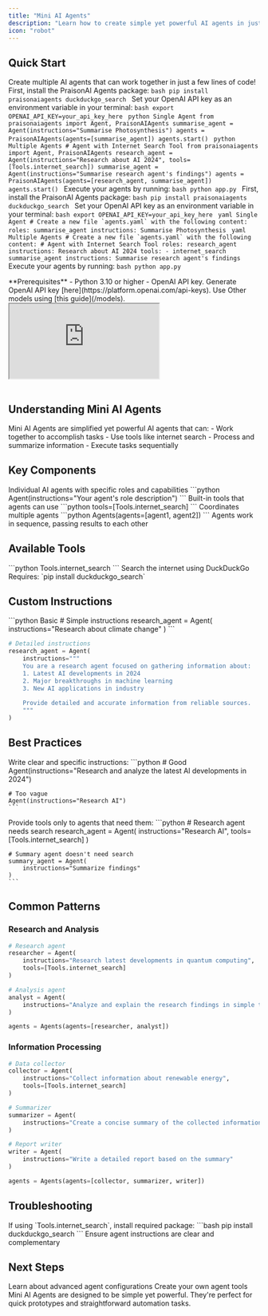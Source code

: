 ```yaml
---
title: "Mini AI Agents"
description: "Learn how to create simple yet powerful AI agents in just a few lines of code."
icon: "robot"
---
```


## Quick Start

Create multiple AI agents that can work together in just a few lines of code!
<Tabs>
  <Tab title="Code">
    <Steps>
      <Step title="Install Package">
        First, install the PraisonAI Agents package:
        ```bash
        pip install praisonaiagents duckduckgo_search
        ```
      </Step>
      <Step title="Set API Key">
        Set your OpenAI API key as an environment variable in your terminal:
        ```bash
        export OPENAI_API_KEY=your_api_key_here
        ```
      </Step>
      <Step title="Create Your Agents">
        <CodeGroup>
        ```python Single Agent
        from praisonaiagents import Agent, PraisonAIAgents
        summarise_agent = Agent(instructions="Summarise Photosynthesis")
        agents = PraisonAIAgents(agents=[summarise_agent])
        agents.start()
        ```
        ```python Multiple Agents
        # Agent with Internet Search Tool
        from praisonaiagents import Agent, PraisonAIAgents
        research_agent = Agent(instructions="Research about AI 2024", tools=[Tools.internet_search])
        summarise_agent = Agent(instructions="Summarise research agent's findings")
        agents = PraisonAIAgents(agents=[research_agent, summarise_agent])
        agents.start()
        ```
        </CodeGroup>
      </Step>
      <Step title="Run Your Agents">
        Execute your agents by running:
        ```bash
        python app.py
        ```
      </Step>
    </Steps>
  </Tab>
  <Tab title="No Code">
    <Steps>
      <Step title="Install Package">
        First, install the PraisonAI Agents package:
        ```bash
        pip install praisonaiagents duckduckgo_search
        ```
      </Step>
      <Step title="Set API Key">
        Set your OpenAI API key as an environment variable in your terminal:
        ```bash
        export OPENAI_API_KEY=your_api_key_here
        ```
      </Step>
      <Step title="Create Your Agents">
        <CodeGroup>
        ```yaml Single Agent
        # Create a new file `agents.yaml` with the following content:
        roles:
          summarise_agent
            instructions: Summarise Photosynthesis
        ```
        ```yaml Multiple Agents
        # Create a new file `agents.yaml` with the following content:
        # Agent with Internet Search Tool
        roles:
          research_agent
            instructions: Research about AI 2024
            tools:
              - internet_search
          summarise_agent
            instructions: Summarise research agent's findings
        ```
        </CodeGroup>
      </Step>
      <Step title="Run Your Agents">
        Execute your agents by running:
        ```bash
        python app.py
        ```
      </Step>
    </Steps>
  </Tab>
</Tabs>

<Note>
  **Prerequisites**
  - Python 3.10 or higher
  - OpenAI API key. Generate OpenAI API key [here](https://platform.openai.com/api-keys). Use Other models using [this guide](/models).   
</Note>
<br />

<div className="relative w-full aspect-video">
  <iframe
    className="absolute top-0 left-0 w-full h-full"
    src="https://www.youtube.com/embed/OkvYp5aAGSg"
    title="YouTube video player"
    allow="accelerometer; autoplay; clipboard-write; encrypted-media; gyroscope; picture-in-picture"
    allowFullScreen
  ></iframe>
</div>
<br />

## Understanding Mini AI Agents

<Card title="What are Mini AI Agents?" icon="question">
  Mini AI Agents are simplified yet powerful AI agents that can:
  - Work together to accomplish tasks
  - Use tools like internet search
  - Process and summarize information
  - Execute tasks sequentially
</Card>

## Key Components

<CardGroup cols={2}>
  <Card title="Agent" icon="user-robot">
    Individual AI agents with specific roles and capabilities
    ```python
    Agent(instructions="Your agent's role description")
    ```
  </Card>
  <Card title="Tools" icon="wrench">
    Built-in tools that agents can use
    ```python
    tools=[Tools.internet_search]
    ```
  </Card>
  <Card title="Agents Manager" icon="users">
    Coordinates multiple agents
    ```python
    Agents(agents=[agent1, agent2])
    ```
  </Card>
  <Card title="Sequential Flow" icon="arrow-right">
    Agents work in sequence, passing results to each other
  </Card>
</CardGroup>

## Available Tools

<CardGroup cols={2}>
  <Card title="Internet Search" icon="search">
    ```python
    Tools.internet_search
    ```
    Search the internet using DuckDuckGo
    <Note>
      Requires: `pip install duckduckgo_search`
    </Note>
  </Card>
</CardGroup>

## Custom Instructions

<CodeGroup>
```python Basic
# Simple instructions
research_agent = Agent(
    instructions="Research about climate change"
)
```

```python Advanced
# Detailed instructions
research_agent = Agent(
    instructions="""
    You are a research agent focused on gathering information about:
    1. Latest AI developments in 2024
    2. Major breakthroughs in machine learning
    3. New AI applications in industry
    
    Provide detailed and accurate information from reliable sources.
    """
)
```
</CodeGroup>

## Best Practices

<AccordionGroup>
  <Accordion title="Agent Instructions">
    Write clear and specific instructions:
    ```python
    # Good
    Agent(instructions="Research and analyze the latest AI developments in 2024")
    
    # Too vague
    Agent(instructions="Research AI")
    ```
  </Accordion>

  <Accordion title="Tool Usage">
    Provide tools only to agents that need them:
    ```python
    # Research agent needs search
    research_agent = Agent(
        instructions="Research AI",
        tools=[Tools.internet_search]
    )
    
    # Summary agent doesn't need search
    summary_agent = Agent(
        instructions="Summarize findings"
    )
    ```
  </Accordion>
</AccordionGroup>

## Common Patterns

### Research and Analysis
```python
# Research agent
researcher = Agent(
    instructions="Research latest developments in quantum computing",
    tools=[Tools.internet_search]
)

# Analysis agent
analyst = Agent(
    instructions="Analyze and explain the research findings in simple terms"
)

agents = Agents(agents=[researcher, analyst])
```

### Information Processing
```python
# Data collector
collector = Agent(
    instructions="Collect information about renewable energy",
    tools=[Tools.internet_search]
)

# Summarizer
summarizer = Agent(
    instructions="Create a concise summary of the collected information"
)

# Report writer
writer = Agent(
    instructions="Write a detailed report based on the summary"
)

agents = Agents(agents=[collector, summarizer, writer])
```

## Troubleshooting

<CardGroup cols={2}>
  <Card title="Tool Not Available" icon="triangle-exclamation">
    If using `Tools.internet_search`, install required package:
    ```bash
    pip install duckduckgo_search
    ```
  </Card>
  <Card title="Agent Communication" icon="comments">
    Ensure agent instructions are clear and complementary
  </Card>
</CardGroup>

## Next Steps

<CardGroup cols={2}>
  <Card title="Advanced Agents" icon="graduation-cap" href="./advanced">
    Learn about advanced agent configurations
  </Card>
  <Card title="Custom Tools" icon="screwdriver-wrench" href="./tools">
    Create your own agent tools
  </Card>
</CardGroup>

<Note>
  Mini AI Agents are designed to be simple yet powerful. They're perfect for quick prototypes and straightforward automation tasks.
</Note>